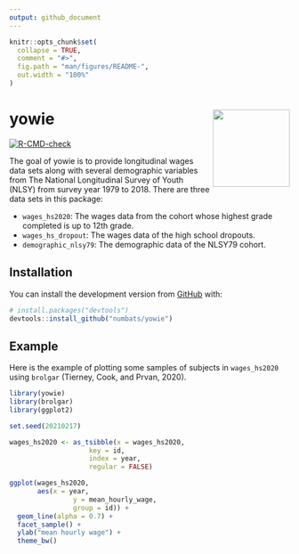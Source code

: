 ```yaml
---
output: github_document
---
```


<!-- README.md is generated from README.Rmd. Please edit that file -->

```r
knitr::opts_chunk$set(
  collapse = TRUE,
  comment = "#>",
  fig.path = "man/figures/README-",
  out.width = "100%"
)
```

# yowie <a href='https://numbats.github.io/yowie/'><img src='man/figures/logo.png' align="right" height="138.5" /></a>


<!-- badges: start -->
[![R-CMD-check](https://github.com/numbats/yowie/workflows/R-CMD-check/badge.svg)](https://github.com/numbats/yowie/actions)
<!-- badges: end -->

The goal of yowie is to provide longitudinal wages data sets along with several demographic variables from The National Longitudinal Survey of Youth (NLSY) from survey year 1979 to 2018. There are three data sets in this package:

-  `wages_hs2020`: The wages data from the cohort whose highest grade completed is up to 12th grade.
-  `wages_hs_dropout`: The wages data of the high school dropouts.
-  `demographic_nlsy79`: The demographic data of the NLSY79 cohort.


## Installation

You can install the development version from [GitHub](https://github.com/) with:

``` r
# install.packages("devtools")
devtools::install_github("numbats/yowie")
```


## Example

Here is the example of plotting some samples of subjects in `wages_hs2020` using `brolgar` (Tierney, Cook, and Prvan, 2020). 

```r
library(yowie)
library(brolgar)
library(ggplot2)

set.seed(20210217)

wages_hs2020 <- as_tsibble(x = wages_hs2020,
                    key = id,
                    index = year,
                    regular = FALSE)

ggplot(wages_hs2020, 
       aes(x = year,
                y = mean_hourly_wage,
                group = id)) +
  geom_line(alpha = 0.7) +
  facet_sample() +
  ylab("mean hourly wage") +
  theme_bw()
```









